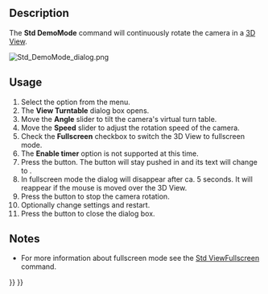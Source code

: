 <languages/>
<translate>

<!--T:1-->
{{Docnav
|[[Std_TextDocument|TextDocument]]
|[[Std_SceneInspector|SceneInspector]]
|[[Std_Tools_Menu|Std Tools Menu]]
|IconL=Std_TextDocument.svg
|IconR=Std_SceneInspector.svg
|IconC=Freecad.svg
}}

<!--T:2-->
{{GuiCommand
|Name=Std DemoMode
|MenuLocation=Tools → View turntable...
|Workbenches=All
}}

==Description== <!--T:3-->

<!--T:4-->
The '''Std DemoMode''' command will continuously rotate the camera in a [[3D_View|3D View]].

</translate>
[[Image:Std_DemoMode_dialog.png]]
<translate>
<!--T:5-->
{{Caption|The View Turntable dialog box}}

==Usage== <!--T:6-->

<!--T:7-->
# Select the {{MenuCommand|Tools → [[Image:Std_DemoMode.svg|16px]] View turntable...}} option from the menu.
# The '''View Turntable''' dialog box opens.
# Move the '''Angle''' slider to tilt the camera's virtual turn table.
# Move the '''Speed''' slider to adjust the rotation speed of the camera.
# Check the '''Fullscreen''' checkbox to switch the 3D View to fullscreen mode.
# The '''Enable timer''' option is not supported at this time.
# Press the {{Button|Play}} button. The button will stay pushed in and its text will change to {{Button|Stop}}.
# In fullscreen mode the dialog will disappear after ca. 5 seconds. It will reappear if the mouse is moved over the 3D View.
# Press the {{Button|Stop}} button to stop the camera rotation.
# Optionally change settings and restart.
# Press the {{Button|Close}} button to close the dialog box.

==Notes== <!--T:8-->

<!--T:9-->
* For more information about fullscreen mode see the [[Std_ViewFullscreen|Std ViewFullscreen]] command.


<!--T:10-->
{{Docnav
|[[Std_TextDocument|TextDocument]]
|[[Std_SceneInspector|SceneInspector]]
|[[Std_Tools_Menu|Std Tools Menu]]
|IconL=Std_TextDocument.svg
|IconR=Std_SceneInspector.svg
|IconC=Freecad.svg
}}

</translate>
{{Std_Base_navi{{#translation:}}}}
{{Userdocnavi{{#translation:}}}}